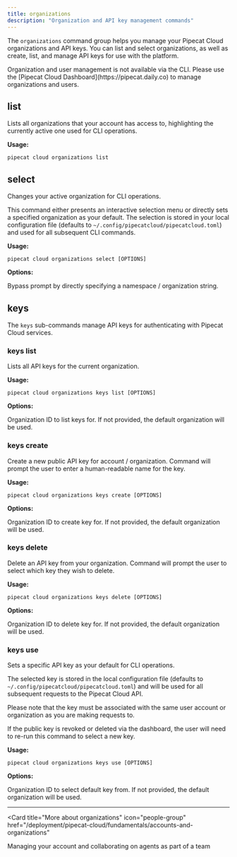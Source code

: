 ```yaml
---
title: organizations
description: "Organization and API key management commands"
---
```


The `organizations` command group helps you manage your Pipecat Cloud organizations and API keys. You can list and select organizations, as well as create, list, and manage API keys for use with the platform.

<Note>
  Organization and user management is not available via the CLI. Please use the
  [Pipecat Cloud Dashboard](https://pipecat.daily.co) to manage organizations
  and users.
</Note>

## list

Lists all organizations that your account has access to, highlighting the currently active one used for CLI operations.

**Usage:**

```shell
pipecat cloud organizations list
```

## select

Changes your active organization for CLI operations.

This command either presents an interactive selection menu or directly sets a specified organization as your default. The selection is stored in your local configuration file (defaults to `~/.config/pipecatcloud/pipecatcloud.toml`) and used for all subsequent CLI commands.

**Usage:**

```shell
pipecat cloud organizations select [OPTIONS]
```

**Options:**

<ParamField path="--organization / -o" type="string">
  Bypass prompt by directly specifying a namespace / organization string.
</ParamField>

## keys

The `keys` sub-commands manage API keys for authenticating with Pipecat Cloud services.

### keys list

Lists all API keys for the current organization.

**Usage:**

```shell
pipecat cloud organizations keys list [OPTIONS]
```

**Options:**

<ParamField path="--organization / -o" type="string">
  Organization ID to list keys for. If not provided, the default organization
  will be used.
</ParamField>

### keys create

Create a new public API key for account / organization. Command will prompt the user to enter
a human-readable name for the key.

**Usage:**

```shell
pipecat cloud organizations keys create [OPTIONS]
```

**Options:**

<ParamField path="--organization / -o" type="string">
  Organization ID to create key for. If not provided, the default organization
  will be used.
</ParamField>

### keys delete

Delete an API key from your organization. Command will prompt the user to select which key they wish to delete.

**Usage:**

```shell
pipecat cloud organizations keys delete [OPTIONS]
```

**Options:**

<ParamField path="--organization / -o" type="string">
  Organization ID to delete key for. If not provided, the default organization
  will be used.
</ParamField>

### keys use

Sets a specific API key as your default for CLI operations.

The selected key is stored in the local configuration file (defaults to `~/.config/pipecatcloud/pipecatcloud.toml`) and will be used for all subsequent requests to the Pipecat Cloud API.

Please note that the key must be associated with the same user account or organization as you are making requests to.

If the public key is revoked or deleted via the dashboard, the user will need to re-run this command to select a new key.

**Usage:**

```shell
pipecat cloud organizations keys use [OPTIONS]
```

**Options:**

<ParamField path="--organization / -o" type="string">
  Organization ID to select default key from. If not provided, the default
  organization will be used.
</ParamField>

---

<Card
  title="More about organizations"
  icon="people-group"
  href="/deployment/pipecat-cloud/fundamentals/accounts-and-organizations"
>
  Managing your account and collaborating on agents as part of a team
</Card>
